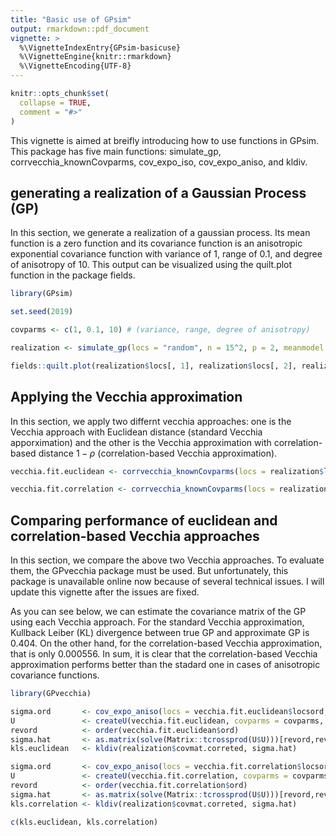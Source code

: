 ```yaml
---
title: "Basic use of GPsim"
output: rmarkdown::pdf_document
vignette: >
  %\VignetteIndexEntry{GPsim-basicuse}
  %\VignetteEngine{knitr::rmarkdown}
  %\VignetteEncoding{UTF-8}
---
```


```r
knitr::opts_chunk$set(
  collapse = TRUE,
  comment = "#>"
)
```

This vignette is aimed at breifly introducing how to use functions in GPsim. This package has five main functions: simulate_gp, corrvecchia_knownCovparms, cov_expo_iso, cov_expo_aniso, and kldiv.

## generating a realization of a Gaussian Process (GP)

In this section, we generate a realization of a gaussian process. Its mean function is a zero function and its covariance function is an anisotropic exponential covariance function with variance of 1, range of 0.1, and degree of anisotropy of 10. This output can be visualized using the quilt.plot function in the package fields.

```r
library(GPsim)

set.seed(2019)

covparms <- c(1, 0.1, 10) # (variance, range, degree of anisotropy)

realization <- simulate_gp(locs = "random", n = 15^2, p = 2, meanmodel = function(locs, meanparms) rep(0, nrow(locs)), meanparms = NULL, covmodel = cov_expo_aniso, covparms = covparms, pivot = FALSE, correction = NULL, tol = .Machine$double.eps, seed = 2020)

fields::quilt.plot(realization$locs[, 1], realization$locs[, 2], realization$y, main = "A realization of the standard GP", xlab = "loc1", ylab = "loc2")
```

## Applying the Vecchia approximation

In this section, we apply two differnt vecchia approaches: one is the Vecchia approach with Euclidean distance (standard Vecchia apporximation) and the other is the Vecchia approximation with correlation-based distance $1-\rho$ (correlation-based Vecchia approximation).

```r
vecchia.fit.euclidean <- corrvecchia_knownCovparms(locs = realization$locs, m = 10, ordering = "maxmin", coordinate = NULL, dist.ordering = "euclidean", dist.conditioning = "euclidean", covmodel = realization$covmat.correted, covparms = NULL)

vecchia.fit.correlation <- corrvecchia_knownCovparms(locs = realization$locs, m = 10, ordering = "maxmin", coordinate = NULL, dist.ordering = "correlation", dist.conditioning = "correlation", covmodel = realization$covmat.correted, covparms = NULL)
```

## Comparing performance of euclidean and correlation-based Vecchia approaches

In this section, we compare the above two Vecchia approaches. To evaluate them, the GPvecchia package must be used. But unfortunately, this package is unavailable online now because of several technical issues. I will update this vignette after the issues are fixed.

As you can see below, we can estimate the covariance matrix of the GP using each Vecchia approach. For the standard Vecchia approximation, Kullback Leiber (KL) divergence between true GP and approximate GP is 0.404. On the other hand, for the correlation-based Vecchia approximation, that is only 0.000556. In sum, it is clear that the correlation-based Vecchia approximation performs better than the stadard one in cases of anisotropic covariance functions.

```r
library(GPvecchia)

sigma.ord       <- cov_expo_aniso(locs = vecchia.fit.euclidean$locsord, covparms = covparms)
U               <- createU(vecchia.fit.euclidean, covparms = covparms, nugget = 0, covmodel = sigma.ord)
revord          <- order(vecchia.fit.euclidean$ord)
sigma.hat       <- as.matrix(solve(Matrix::tcrossprod(U$U)))[revord,revord]
kls.euclidean   <- kldiv(realization$covmat.correted, sigma.hat)

sigma.ord       <- cov_expo_aniso(locs = vecchia.fit.correlation$locsord, covparms = covparms)
U               <- createU(vecchia.fit.correlation, covparms = covparms, nugget = 0, covmodel = sigma.ord)
revord          <- order(vecchia.fit.correlation$ord)
sigma.hat       <- as.matrix(solve(Matrix::tcrossprod(U$U)))[revord,revord]
kls.correlation <- kldiv(realization$covmat.correted, sigma.hat)

c(kls.euclidean, kls.correlation)
```






